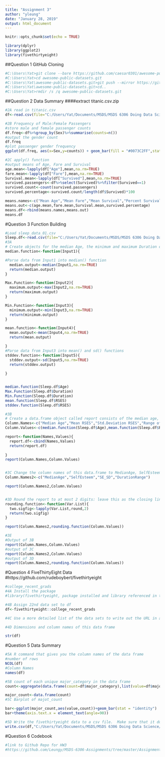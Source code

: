 ---
title: "Assignment 3"
author: "yleung"
date: "January 28, 2019"
output: html_document
---

```{r setup, include=FALSE}
knitr::opts_chunk$set(echo = TRUE)
```

```{r load-packages, message=FALSE}
library(dplyr)
library(ggplot2)
library(fivethirtyeight)
```

##Question 1 GitHub Cloning 
```{r question-1}
#C:\Users\Yat>git clone --bare https://github.com/caesar0301/awesome-public-datasets
#C:\Users\Yat>cd awesome-public-datasets.git
#C:\Users\Yat\awesome-public-datasets.git>git push --mirror https://github.com/Leungy/awesome-public-datasets.git
#C:\Users\Yat\awesome-public-datasets.git>cd..
#C:\Users\Yat>rmdir /s /q awesome-public-datasets.git

```


##Question 2 Data Summary 
####extract titanic.csv.zip

```{r question-2}
#2A read in titanic.csv 
df<-read.csv(file="C:/Users/Yat/Documents/MSDS/MSDS 6306 Doing Data Science/Unit 3/titanic.csv")

#2B Frequency of Male:Female Passengers
#store male and female passenger counts
df.freq<-df%>%group_by(Sex)%>%summarise(counts=n())
#output the gender count
df.freq
#plot passenger gender frequency
ggplot(df.freq, aes(x=Sex,y=counts)) + geom_bar(fill = "#0073C2FF",stat = "identity")+ ggtitle("Passenger count by gender")

#2C apply() function
#output means of Age, Fare and Survival
age.mean<-lapply(df["Age"],mean,na.rm=TRUE)
fare.mean<-lapply(df["Fare"],mean,na.rm=TRUE)
Survival.mean<-lapply(df["Survived"],mean,na.rm=TRUE)
survived.passengers<-df%>%select(Survived)%>%filter(Survived==1)
survived.count<-count(survived.passengers)
survived.percentage<-survived.count/length(df$Survived)*100

means.names<-c("Mean Age","Mean Fare","Mean Survival","Percent Survival")
means.out<-c(age.mean,fare.mean,Survival.mean,survived.percentage)
means.df<-rbind(means.names,means.out)
means.df
```

#Question 3 Function Building
```{r Question-3}
#Load sleep_data_01.csv 
Sleep.df<-read.csv(file="C:/Users/Yat/Documents/MSDS/MSDS 6306 Doing Data Science/Unit 3/sleep_data_01.csv")
#3A 
# Create objects for the median Age, the minimum and maximum Duration of sleep, and the mean and standard deviation of the Rosenberg Self Esteem scale (RSES)
median.function<-function(Input1){

#Parse data from Input1 into median() function
  median.output<-median(Input1,na.rm=TRUE)
  return(median.output)
}

Max.Function<-function(Input2){
  maximum.output<-max(Input2,na.rm=TRUE)
  return(maximum.output)
}

Min.Function<-function(Input3){
  minimum.output<-min(Input3,na.rm=TRUE)
  return(minimum.output)
}

mean.function<-function(Input4){
  mean.output<-mean(Input4,na.rm=TRUE)
  return(mean.output)   

}
#Parse data from Input3 into mean() and sd() functions 
stddev.function<-function(Input5){
  stddev.output<-sd(Input5,na.rm=TRUE)
  return(stddev.output)  
  
}


median.function(Sleep.df$Age)
Max.Function(Sleep.df$Duration)
Min.Function(Sleep.df$Duration)
mean.function(Sleep.df$RSES)
stddev.function(Sleep.df$RSES)

#3B
# Create a data.frame object called report consists of the median age, the RSES mean and standard deviation respectively divided by five and the range of Duration (Max-Min)
Column.Names<-c("Median Age","Mean RSES","Std.Deviation RSES","Range of Duration")
Column.Values<-c(median.function(Sleep.df$Age),mean.function(Sleep.df$RSES),stddev.function(Sleep.df$RSES)/5,Max.Function(Sleep.df$Duration)-Min.Function(Sleep.df$Duration))

report<-function(Names,Values){
  report.df<-cbind(Names,Values)
  return(report.df)
  
}
report(Column.Names,Column.Values)


#3C Change the column names of this data.frame to MedianAge, SelfEsteem, SE_SD, and DurationRange
Column.Names2<-c("MedianAge","SelfEsteem","SE_SD","DurationRange")

report(Column.Names2,Column.Values)


#3D Round the report to at most 2 digits: leave this as the closing line to the function
rounding.function<-function(Var.List){
  two.sigfig<-lapply(Var.List,round,2)
  return(two.sigfig)
}

report(Column.Names2,rounding.function(Column.Values))

#3E
#Output of 3B
report(Column.Names,Column.Values)
#output of 3C
report(Column.Names2,Column.Values)
#output of 3D
report(Column.Names2,rounding.function(Column.Values))
```

#Question 4	FiveThirtyEight Data 
#https://github.com/rudeboybert/fivethirtyeight
```{r question-4}
#college_recent_grads 
#4A Install the package
#library(fivethirtyeight, package installed and library referenced in the beginning of the markdown

#4B Assign 22nd data set to df
df<-fivethirtyeight::college_recent_grads 

#4C Use a more detailed list of the data sets to write out the URL in a comment to the related news story

#4D Dimensions and column names of this data frame

str(df)
```

#Question 5 Data Summary 
```{r Question-5}
#5A R command that gives you the column names of the data frame
#number of rows
NCOL(df)
#Column Names
names(df)

#5B count of each unique major_category in the data frame
count<-aggregate(data.frame(count=df$major_category),list(value=df$major_category),length)

major_count<-data.frame(count)
#5C Barplot of majot_count

bar<-ggplot(major_count,aes(value,count))+geom_bar(stat = "identity")
bar+theme(axis.text.x = element_text(angle=90))

#5D Write the fivethirtyeight data to a csv file.  Make sure that it does not have row labels
write.csv(df,"C:/Users/Yat/Documents/MSDS/MSDS 6306 Doing Data Science/Unit 3/fivethirtyeight-college-recent-grads.csv",row.names=FALSE)
```

#Question 6 Codebook
```{r question-6}
#link to Github Repo for HW3 
#https://github.com/Leungy/MSDS-6306-Assignments/tree/master/Assignment%203
```